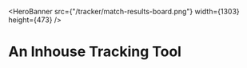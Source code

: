 
<HeroBanner
  src={"/tracker/match-results-board.png"}
  width={1303}
  height={473}
/>

# An Inhouse Tracking Tool
